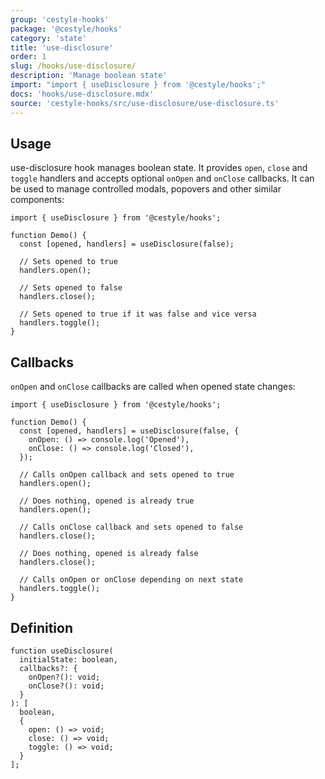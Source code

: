 ```yaml
---
group: 'cestyle-hooks'
package: '@cestyle/hooks'
category: 'state'
title: 'use-disclosure'
order: 1
slug: /hooks/use-disclosure/
description: 'Manage boolean state'
import: "import { useDisclosure } from '@cestyle/hooks';"
docs: 'hooks/use-disclosure.mdx'
source: 'cestyle-hooks/src/use-disclosure/use-disclosure.ts'
---
```


## Usage

use-disclosure hook manages boolean state. It provides `open`, `close` and `toggle` handlers
and accepts optional `onOpen` and `onClose` callbacks. It can be used to manage controlled modals,
popovers and other similar components:

```tsx
import { useDisclosure } from '@cestyle/hooks';

function Demo() {
  const [opened, handlers] = useDisclosure(false);

  // Sets opened to true
  handlers.open();

  // Sets opened to false
  handlers.close();

  // Sets opened to true if it was false and vice versa
  handlers.toggle();
}
```

## Callbacks

`onOpen` and `onClose` callbacks are called when opened state changes:

```tsx
import { useDisclosure } from '@cestyle/hooks';

function Demo() {
  const [opened, handlers] = useDisclosure(false, {
    onOpen: () => console.log('Opened'),
    onClose: () => console.log('Closed'),
  });

  // Calls onOpen callback and sets opened to true
  handlers.open();

  // Does nothing, opened is already true
  handlers.open();

  // Calls onClose callback and sets opened to false
  handlers.close();

  // Does nothing, opened is already false
  handlers.close();

  // Calls onOpen or onClose depending on next state
  handlers.toggle();
}
```

## Definition

```tsx
function useDisclosure(
  initialState: boolean,
  callbacks?: {
    onOpen?(): void;
    onClose?(): void;
  }
): [
  boolean,
  {
    open: () => void;
    close: () => void;
    toggle: () => void;
  }
];
```
